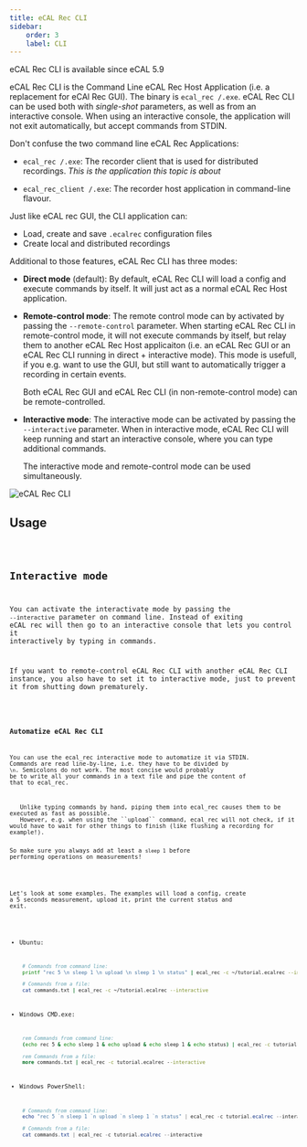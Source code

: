 ```yaml
---
title: eCAL Rec CLI
sidebar:
    order: 3
    label: CLI
---
```




<Aside>
   eCAL Rec CLI is available since eCAL 5.9
</Aside>

eCAL Rec CLI is the Command Line eCAL Rec Host Application (i.e. a replacement for eCAl Rec GUI).
The binary is `ecal_rec /.exe`. eCAL Rec CLI can be used both with *single-shot* parameters, as well as from an interactive console.
When using an interactive console, the application will not exit automatically, but accept commands from STDIN.

<Aside type="caution" title="Important">
   Don't confuse the two command line eCAL Rec Applications:
   
   - `ecal_rec /.exe`: The recorder client that is used for distributed recordings.
     *This is the application this topic is about*

   - `ecal_rec_client /.exe`: The recorder host application in command-line flavour.
</Aside>

Just like eCAL rec GUI, the CLI application can:

- Load, create and save `.ecalrec` configuration files
- Create local and distributed recordings

Additional to those features, eCAL Rec CLI has three modes:

- **Direct mode** (default): By default, eCAL Rec CLI will load a config and execute commands by itself.
  It will just act as a normal eCAL Rec Host application.

- **Remote-control mode**: The remote control mode can by activated by passing the ``--remote-control`` parameter.
  When starting eCAL Rec CLI in remote-control mode, it will not execute commands by itself, but relay them to another eCAL Rec Host applicaiton (i.e. an eCAL Rec GUI or an eCAL Rec CLI running in direct + interactive mode).
  This mode is usefull, if you e.g. want to use the GUI, but still want to automatically trigger a recording in certain events.

  Both eCAL Rec GUI and eCAL Rec CLI (in non-remote-control mode) can be remote-controlled.

- **Interactive mode**: The interactive mode can be activated by passing the ``--interactive`` parameter.
  When in interactive mode, eCAL Rec CLI will keep running and start an interactive console, where you can type additional commands.
  
  The interactive mode and remote-control mode can be used simultaneously.

![eCAL Rec CLI](../../../../../assets/rec_server_cli.png)

## Usage
<Code code={recServerCliUsageTXT} lang="text" title="rec_server_cli_usage.txt"/>

## Interactive mode

You can activate the interactivate mode by passing the ``--interactive`` parameter on command line.
Instead of exiting eCAL rec will then go to an interactive console that lets you control it interactively by typing in commands.

If you want to remote-control eCAL Rec CLI with another eCAL Rec CLI instance, you also have to set it to interactive mode, just to prevent it from shutting down prematurely.

<Code code={recServerCliInteractiveHelpTXT} lang="text" title="rec_server_cli_interactive_help.txt"/>

### Automatize eCAL Rec CLI

You can use the ecal_rec interactive mode to automatize it via STDIN.
Commands are read line-by-line, i.e. they have to be divided by ``\n``.
Semicolons do not work.
The most concise would probably be to write all your commands in a text file and pipe the content of that to ecal_rec.

<Aside type="caution" title="Important">
   Unlike typing commands by hand, piping them into ecal_rec causes them to be executed as fast as possible.
   However, e.g. when using the ``upload`` command, ecal_rec will not check, if it would have to wait for other things to finish (like flushing a recording for example!).

   So make sure you always add at least a ``sleep 1`` before performing operations on measurements!
</Aside>

Let's look at some examples.
The examples will load a config, create a 5 seconds measurement, upload it, print the current status and exit.


- Ubuntu:
    ```bash
     # Commands from command line:
     printf "rec 5 \n sleep 1 \n upload \n sleep 1 \n status" | ecal_rec -c ~/tutorial.ecalrec --interactive

     # Commands from a file:
     cat commands.txt | ecal_rec -c ~/tutorial.ecalrec --interactive
     ```

- Windows CMD.exe:
    ```bat 
     rem Commands from command line:
     (echo rec 5 & echo sleep 1 & echo upload & echo sleep 1 & echo status) | ecal_rec -c tutorial.ecalrec --interactive

     rem Commands from a file:
     more commands.txt | ecal_rec -c tutorial.ecalrec --interactive
    ```

- Windows PowerShell:
    ```powershell
     # Commands from command line:
     echo "rec 5 `n sleep 1 `n upload `n sleep 1 `n status" | ecal_rec -c tutorial.ecalrec --interactive

     # Commands from a file:
     cat commands.txt | ecal_rec -c tutorial.ecalrec --interactive
    ```